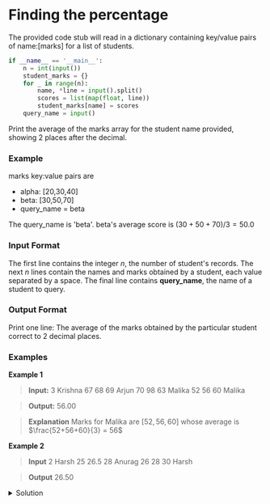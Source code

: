 # Finding the percentage

The provided code stub will read in a dictionary containing key/value pairs of name:\[marks\] for a list of students.

```python
if __name__ == '__main__':
    n = int(input())
    student_marks = {}
    for _ in range(n):
        name, *line = input().split()
        scores = list(map(float, line))
        student_marks[name] = scores
    query_name = input()
```

Print the average of the marks array for the student name provided, showing 2 places after the decimal.

### Example

marks key:value pairs are

- alpha: [20,30,40]
- beta: [30,50,70]
- query_name = beta

The query_name is 'beta'. beta's average score is $(30+50+70)/3 = 50.0$ 

### Input Format
The first line contains the integer $n$, the number of student's records. The next $n$ lines contain the names and marks obtained by a student, each value separated by a space. The final line contains **query_name**, the name of a student to query.

### Output Format
Print one line: The average of the marks obtained by the particular student correct to 2 decimal places.

### Examples

**Example 1**
> **Input:**
> 3
> Krishna 67 68 69
> Arjun 70 98 63
> Malika 52 56 60
> Malika

> **Output:**
> 56.00


>**Explanation**
> Marks for Malika are $[52,56,60]$ whose average is $\frac{52+56+60}{3} = 56$

**Example 2**
>**Input**
>2
>Harsh 25 26.5 28
>Anurag 26 28 30
>Harsh

>**Output**
>26.50

<details>
    <summary>Solution</summary>

```python
if __name__ == '__main__':
    n = int(input())
    student_marks = {}
    for _ in range(n):
        name, *line = input().split()
        scores = list(map(float, line))
        student_marks[name] = scores
    query_name = input()
    
    marks = student_marks[query_name]
    result =(sum(marks)/len(marks))
    print(f"{result:.2f}")
```
</details>